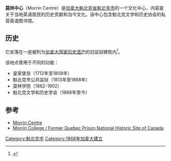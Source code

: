 {{Coord|46.812909|-71.210557|format=dms|display=title}}
{{infobox Museum
|name          = 莫林中心
|image         = Morrin Centre.jpg   
|location      = [[加拿大|加拿大]][[魁北克省|魁北克省]][[魁北克市|魁北克市]] chaussée des Écossais44号      
|website       = [http://www.morrin.org www.morrin.org]
{{Designation list
| embed = yes
| designation1 = Canada
| designation1_offname = Morrin College / Former Quebec Prison National Historic Site of Canada
| designation1_date = 1981
| designation2 =Quebec
| designation2_offname =Édifice du Morrin College
| designation2_type =Classified heritage immovable
| designation2_date =1981
| designation2_number =92687<ref>{{cite web|last1=Ministère de la Culture et des Communications|title=Édifice du Morrin College|url=http://www.patrimoine-culturel.gouv.qc.ca/rpcq/detail.do?methode=consulter&id=92687&type=bien|website=Répertoire du patrimoine culturel du Québec|access-date=2016-11-26|archive-date=2020-06-04|archive-url=https://web.archive.org/web/20200604074226/http://www.patrimoine-culturel.gouv.qc.ca/rpcq/detail.do?methode=consulter&id=92687&type=bien|dead-url=no}}</ref>
}}
}}
'''莫林中心'''（Morrin Centre）是[[加拿大|加拿大]][[魁北克省|魁北克省]][[魁北克市|魁北克市]]的一个文化中心，内容是关于当地英语居民的历史贡献和当今文化。该中心包含魁北克文学和历史协会的私营英语图书馆。

==历史==
它坐落在一座被列为[[加拿大国家历史遗产|加拿大国家历史遗产]]的旧监狱建筑内<ref>{{CRHP|2197|Morrin College / Former Quebec Prison|2011-09-10}}</ref>。

该地点曾用于不同的功能：
*皇家堡垒（1712年至1808年）
*魁北克市公共监狱（1813年至1868年）
*莫林学院（1862-1902）
*魁北克文学和历史学会（1868年至今）

==参考==
{{reflist}}
*[http://www.morrin.org Morrin Centre] {{Wayback|url=http://www.morrin.org/ |date=20111016212757 }}
*[http://www.historicplaces.ca/en/rep-reg/place-lieu.aspx?id=2197&pid=0 Morrin College / Former Quebec Prison National Historic Site of Canada] {{Wayback|url=http://www.historicplaces.ca/en/rep-reg/place-lieu.aspx?id=2197&pid=0 |date=20120924121657 }}
[[Category:魁北克市|Category:魁北克市]]
[[Category:1868年加拿大建立|Category:1868年加拿大建立]]